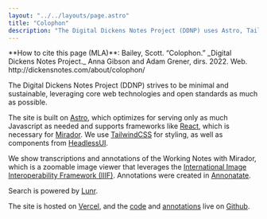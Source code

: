 ```yaml
---
layout: "../../layouts/page.astro"
title: "Colophon"
description: "The Digital Dickens Notes Project (DDNP) uses Astro, Tailwind, React, Mirador, and Lunr to build a sustainable digital project."
---
```



<HowToCite>
  **How to cite this page (MLA)**: Bailey, Scott. “Colophon.” _Digital Dickens
  Notes Project._ Anna Gibson and Adam Grener, dirs. 2022. Web.
  http://dickensnotes.com/about/colophon/
</HowToCite>

The Digital Dickens Notes Project (DDNP) strives to be minimal and sustainable, leveraging core web technologies and open standards as much as possible.

The site is built on [Astro](https://astro.build/), which optimizes for serving only as much Javascript as needed and supports frameworks like [React](https://reactjs.org/), which is necessary for [Mirador](https://projectmirador.org/). We use [TailwindCSS](https://tailwindcss.com/) for styling, as well as components from [HeadlessUI](https://headlessui.com/).

We show transcriptions and annotations of the Working Notes with Mirador, which is a zoomable image viewer that leverages the [International Image Interoperability Framework (IIIF)](https://iiif.io/). Annotations were created in [Annonatate](https://annonatate.fly.dev/).

Search is powered by [Lunr](https://lunrjs.com/).

The site is hosted on [Vercel](https://www.vercel.com/), and the [code](https://github.com/dickensnotes/ddnp) and [annotations](https://github.com/dickensnotes/dickens-annotations) live on [Github](https://github.com/).
